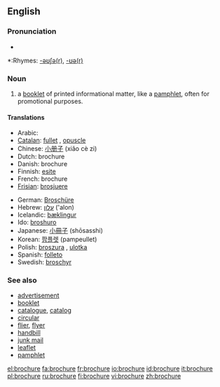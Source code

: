 ==English==
{{wikipedia}}

===Pronunciation===
*{{audio|en-us-brochure.ogg|Audio (US)}}

*:Rhymes: [[Rhymes:English:-əʊʃə(r)|-əʊʃə(r)]], {{US}} [[Rhymes:English:-ʊə(r)|-ʊə(r)]]

=== Noun ===
{{en-noun}}

#a [[booklet]] of printed informational matter, like a [[pamphlet]], often for promotional purposes.

====Translations====
{{top}}
*Arabic: {{ARchar|[[إعلان]]}}
*[[Catalan]]: [[fullet]] {{m}}, [[opuscle]] {{m}}
*Chinese: [[小册子]] (xiǎo cè zi)
*Dutch: brochure
*Danish: brochure
*Finnish: [[esite]]
*French: brochure
*[[Frisian]]: [[brosjuere]]
{{mid}}
*German: [[Broschüre]] {{f}}
*Hebrew: [[עלון]] ('alon) {{m}}
*Icelandic: [[bæklingur]] {{m}}
*Ido: [[broshuro]]
*Japanese: [[小冊子]] (shōsasshi)
*Korean: [[팜플렛]] (pampeullet)
*Polish: [[broszura]] {{f}}, [[ulotka]] {{f}}
*Spanish: [[folleto]] {{m}}
*Swedish: [[broschyr]]
{{bottom}}

===See also===
*[[advertisement]]
*[[booklet]]
*[[catalogue]], [[catalog]]
*[[circular]]
*[[flier]], [[flyer]]
*[[handbill]]
*[[junk mail]]
*[[leaflet]]
*[[pamphlet]]

[[el:brochure]]
[[fa:brochure]]
[[fr:brochure]]
[[io:brochure]]
[[id:brochure]]
[[it:brochure]]
[[pl:brochure]]
[[ru:brochure]]
[[fi:brochure]]
[[vi:brochure]]
[[zh:brochure]]